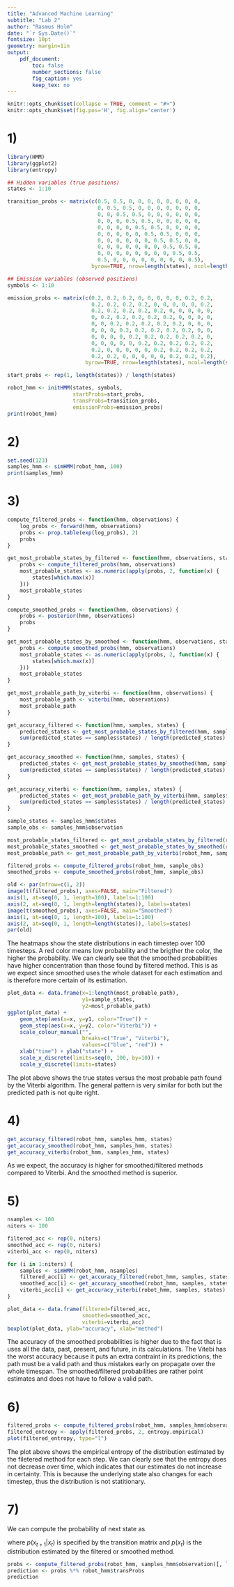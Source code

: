```yaml
---
title: "Advanced Machine Learning"
subtitle: "Lab 2"
author: "Rasmus Holm"
date: "`r Sys.Date()`"
fontsize: 10pt
geometry: margin=1in
output:
    pdf_document:
        toc: false
        number_sections: false
        fig_caption: yes
        keep_tex: no
---
```


```r
knitr::opts_chunk$set(collapse = TRUE, comment = "#>")
knitr::opts_chunk$set(fig.pos='H', fig.align='center')
```

# 1)

```r
library(HMM)
library(ggplot2)
library(entropy)

## Hidden variables (true positions)
states <- 1:10

transition_probs <- matrix(c(0.5, 0.5, 0, 0, 0, 0, 0, 0, 0, 0,
                             0, 0.5, 0.5, 0, 0, 0, 0, 0, 0, 0,
                             0, 0, 0.5, 0.5, 0, 0, 0, 0, 0, 0,
                             0, 0, 0, 0.5, 0.5, 0, 0, 0, 0, 0,
                             0, 0, 0, 0, 0.5, 0.5, 0, 0, 0, 0,
                             0, 0, 0, 0, 0, 0.5, 0.5, 0, 0, 0,
                             0, 0, 0, 0, 0, 0, 0.5, 0.5, 0, 0,
                             0, 0, 0, 0, 0, 0, 0, 0.5, 0.5, 0,
                             0, 0, 0, 0, 0, 0, 0, 0, 0.5, 0.5,
                             0.5, 0, 0, 0, 0, 0, 0, 0, 0, 0.5),
                           byrow=TRUE, nrow=length(states), ncol=length(states))

## Emission variables (observed positions)
symbols <- 1:10

emission_probs <- matrix(c(0.2, 0.2, 0.2, 0, 0, 0, 0, 0, 0.2, 0.2,
                           0.2, 0.2, 0.2, 0.2, 0, 0, 0, 0, 0, 0.2,
                           0.2, 0.2, 0.2, 0.2, 0.2, 0, 0, 0, 0, 0,
                           0, 0.2, 0.2, 0.2, 0.2, 0.2, 0, 0, 0, 0,
                           0, 0, 0.2, 0.2, 0.2, 0.2, 0.2, 0, 0, 0,
                           0, 0, 0, 0.2, 0.2, 0.2, 0.2, 0.2, 0, 0,
                           0, 0, 0, 0, 0.2, 0.2, 0.2, 0.2, 0.2, 0,
                           0, 0, 0, 0, 0, 0.2, 0.2, 0.2, 0.2, 0.2,
                           0.2, 0, 0, 0, 0, 0, 0.2, 0.2, 0.2, 0.2,
                           0.2, 0.2, 0, 0, 0, 0, 0, 0.2, 0.2, 0.2),
                         byrow=TRUE, nrow=length(states), ncol=length(states))

start_probs <- rep(1, length(states)) / length(states)

robot_hmm <- initHMM(states, symbols,
                     startProbs=start_probs,
                     transProbs=transition_probs,
                     emissionProbs=emission_probs)
print(robot_hmm)
```

\newpage

# 2)

```r
set.seed(123)
samples_hmm <- simHMM(robot_hmm, 100)
print(samples_hmm)
```

\newpage

# 3)

```r
compute_filtered_probs <- function(hmm, observations) {
    log_probs <- forward(hmm, observations)
    probs <- prop.table(exp(log_probs), 2)
    probs
}

get_most_probable_states_by_filtered <- function(hmm, observations, states) {
    probs <- compute_filtered_probs(hmm, observations)
    most_probable_states <- as.numeric(apply(probs, 2, function(x) {
        states[which.max(x)]
    }))
    most_probable_states
}

compute_smoothed_probs <- function(hmm, observations) {
    probs <- posterior(hmm, observations)
    probs
}

get_most_probable_states_by_smoothed <- function(hmm, observations, states) {
    probs <- compute_smoothed_probs(hmm, observations)
    most_probable_states <- as.numeric(apply(probs, 2, function(x) {
        states[which.max(x)]
    }))
    most_probable_states
}

get_most_probable_path_by_viterbi <- function(hmm, observations) {
    most_probable_path <- viterbi(hmm, observations)
    most_probable_path
}

get_accuracy_filtered <- function(hmm, samples, states) {
    predicted_states <- get_most_probable_states_by_filtered(hmm, samples$observation, states)
    sum(predicted_states == samples$states) / length(predicted_states)
}

get_accuracy_smoothed <- function(hmm, samples, states) {
    predicted_states <- get_most_probable_states_by_smoothed(hmm, samples$observation, states)
    sum(predicted_states == samples$states) / length(predicted_states)
}

get_accuracy_viterbi <- function(hmm, samples, states) {
    predicted_states <- get_most_probable_path_by_viterbi(hmm, samples$observation)
    sum(predicted_states == samples$states) / length(predicted_states)
}

sample_states <- samples_hmm$states
sample_obs <- samples_hmm$observation

most_probable_states_filtered <- get_most_probable_states_by_filtered(robot_hmm, sample_obs, states)
most_probable_states_smoothed <- get_most_probable_states_by_smoothed(robot_hmm, sample_obs, states)
most_probable_path <- get_most_probable_path_by_viterbi(robot_hmm, sample_obs)
```

```r
filtered_probs <- compute_filtered_probs(robot_hmm, sample_obs)
smoothed_probs <- compute_smoothed_probs(robot_hmm, sample_obs)

old <- par(mfrow=c(1, 2))
image(t(filtered_probs), axes=FALSE, main="Filtered")
axis(1, at=seq(0, 1, length=100), labels=1:100)
axis(2, at=seq(0, 1, length=length(states)), labels=states)
image(t(smoothed_probs), axes=FALSE, main="Smoothed")
axis(1, at=seq(0, 1, length=100), labels=1:100)
axis(2, at=seq(0, 1, length=length(states)), labels=states)
par(old)
```

The heatmaps show the state distributions in each timestep over 100 timesteps. A red color means low probability and the brigther the color, the higher the probability. We can clearly see that the smoothed probabilities have higher concentration than those found by filtered method. This is as we expect since smoothed uses the whole dataset for each estimation and is therefore more certain of its estimation.

```r
plot_data <- data.frame(x=1:length(most_probable_path),
                        y1=sample_states,
                        y2=most_probable_path)
ggplot(plot_data) +
    geom_step(aes(x=x, y=y1, color="True")) +
    geom_step(aes(x=x, y=y2, color="Viterbi")) +
    scale_colour_manual("",
                        breaks=c("True", "Viterbi"),
                        values=c("blue", "red")) +
    xlab("time") + ylab("state") +
    scale_x_discrete(limits=seq(0, 100, by=10)) +
    scale_y_discrete(limits=states)
```

The plot above shows the true states versus the most probable path found by the Viterbi algorithm. The general pattern is very similar for both but the predicted path is not quite right.

\newpage

# 4)

```r
get_accuracy_filtered(robot_hmm, samples_hmm, states)
get_accuracy_smoothed(robot_hmm, samples_hmm, states)
get_accuracy_viterbi(robot_hmm, samples_hmm, states)
```

As we expect, the accuracy is higher for smoothed/filtered methods compared to Viterbi. And the smoothed method is superior.

\newpage

# 5)

```r
nsamples <- 100
niters <- 100

filtered_acc <- rep(0, niters)
smoothed_acc <- rep(0, niters)
viterbi_acc <- rep(0, niters)

for (i in 1:niters) {
    samples <- simHMM(robot_hmm, nsamples)
    filtered_acc[i] <- get_accuracy_filtered(robot_hmm, samples, states)
    smoothed_acc[i] <- get_accuracy_smoothed(robot_hmm, samples, states)
    viterbi_acc[i] <- get_accuracy_viterbi(robot_hmm, samples, states)
}
```

```r
plot_data <- data.frame(filtered=filtered_acc,
                        smoothed=smoothed_acc,
                        viterbi=viterbi_acc)
boxplot(plot_data, ylab="accuracy", xlab="method")
```

The accuracy of the smoothed probabilities is higher due to the fact that is uses all the data, past, present, and future, in its calculations. The Vitebi has the worst accuracy because it puts an extra contraint in its predictions, the path must be a valid path and thus mistakes early on propagate over the whole timespan. The smoothed/filtered probabilities are rather point estimates and does not have to follow a valid path.

\newpage

# 6)

```r
filtered_probs <- compute_filtered_probs(robot_hmm, samples_hmm$observation)
filtered_entropy <- apply(filtered_probs, 2, entropy.empirical)
plot(filtered_entropy, type="l")
```

The plot above shows the empirical entropy of the distribution estimated by the filetered method for each step. We can clearly see that the entropy does not decrease over time, which indicates that our estimates do not increase in certainty. This is because the underlying state also changes for each timestep, thus the distribution is not statitionary.

\newpage

# 7)

We can compute the probability of next state as

\begin{equation*}
p(x_{t + 1}) = p(x_{t + 1} | x_t) p(x_t),
\end{equation*}

where $p(x_{t + 1} | x_t)$ is specified by the transition matrix and $p(x_t)$ is the distribution estimated by the filtered or smoothed method.

```r
probs <- compute_filtered_probs(robot_hmm, samples_hmm$observation)[, length(samples_hmm$observation)]
prediction <- probs %*% robot_hmm$transProbs
prediction
```
